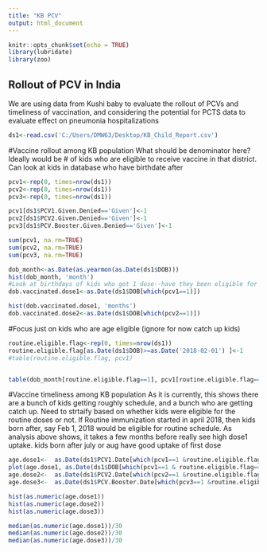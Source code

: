 ```yaml
---
title: "KB PCV"
output: html_document
---
```


```r
knitr::opts_chunk$set(echo = TRUE)
library(lubridate)
library(zoo)
```

## Rollout of PCV in India
We are using data from Kushi baby to evaluate the rollout of PCVs and timeliness of vaccination, and considering the potential for PCTS data to evaluate effect on pneumonia hospitalizations


```r
ds1<-read.csv('C:/Users/DMW63/Desktop/KB_Child_Report.csv')
```

#Vaccine rollout among KB population
What should be denominator here? Ideally would be # of kids who are eligible to receive vaccine in that district. Can look at kids in database who have birthdate after 
```r
pcv1<-rep(0, times=nrow(ds1))
pcv2<-rep(0, times=nrow(ds1))
pcv3<-rep(0, times=nrow(ds1))

pcv1[ds1$PCV1.Given.Denied=='Given']<-1 
pcv2[ds1$PCV2.Given.Denied=='Given']<-1 
pcv3[ds1$PCV.Booster.Given.Denied=='Given']<-1 

sum(pcv1, na.rm=TRUE)
sum(pcv2, na.rm=TRUE)
sum(pcv3, na.rm=TRUE)

dob_month<-as.Date(as.yearmon(as.Date(ds1$DOB)))
hist(dob_month, 'month')
#Look at birthdays of kids who got 1 dose--have they been eligible for 4 month and 9 month doses yet?
dob.vaccinated.dose1<-as.Date(ds1$DOB[which(pcv1==1)])

hist(dob.vaccinated.dose1, 'months')
dob.vaccinated.dose2<-as.Date(ds1$DOB[which(pcv2==1)])

```


#Focus just on kids who are age eligible (ignore for now catch up kids)
```r
routine.eligible.flag<-rep(0, times=nrow(ds1))
routine.eligible.flag[as.Date(ds1$DOB)>=as.Date('2018-02-01') ]<-1
#table(routine.eligible.flag, pcv1)


table(dob_month[routine.eligible.flag==1], pcv1[routine.eligible.flag==1])


```

#Vaccine timeliness among KB population
As it is currently, this shows there are a bunch of kids getting roughly schedule, and a bunch who are getting catch up. Need to strtaify based on whether kids were eligible for the routine doses or not. If Routine immunization started in april 2018, then kids born after, say Feb 1, 2018 would be eligible for routine schedule. As analysis above shows, it takes a few months before really see high dose1 uptake. kids born after july or aug have good uptake of first dose

```r

age.dose1<-  as.Date(ds1$PCV1.Date[which(pcv1==1 &routine.eligible.flag==1)])- as.Date(ds1$DOB[which(pcv1==1 & routine.eligible.flag==1)])
plot(age.dose1, as.Date(ds1$DOB[which(pcv1==1 & routine.eligible.flag==1)]), bty='l', main='Later Age of 1st dose, earlier DOB', sub='suggests catch up doses')
age.dose2<-  as.Date(ds1$PCV2.Date[which(pcv2==1 &routine.eligible.flag==1)])- as.Date(ds1$DOB[which(pcv2==1 &routine.eligible.flag==1)])
age.dose3<-  as.Date(ds1$PCV.Booster.Date[which(pcv3==1 &routine.eligible.flag==1)])- as.Date(ds1$DOB[which(pcv3==1 &routine.eligible.flag==1)])

hist(as.numeric(age.dose1))
hist(as.numeric(age.dose2))
hist(as.numeric(age.dose3))

median(as.numeric(age.dose1))/30
median(as.numeric(age.dose2))/30
median(as.numeric(age.dose3))/30


```
